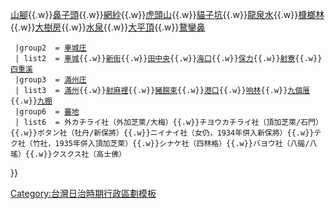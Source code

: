 {{noteTA
|1=zh-hans:庄; zh-hant:庄;
}}
{{Navbox
  |name    = 恆春郡
  |title   = 昔日[[恆春郡]]（1920年－1945年）
  |style   = width: 100%
  |group1  = [[恆春街]]
  | list1  = [[恆春 (大字)|恆春]]{{.w}}[[山腳 (屏東縣)|山腳]]{{.w}}[[鼻子頭 (屏東縣)|鼻子頭]]{{.w}}[[網紗]]{{.w}}[[虎頭山 (屏東縣)|虎頭山]]{{.w}}[[貓子坑]]{{.w}}[[龍泉水]]{{.w}}[[槺榔林]]{{.w}}[[大樹房]]{{.w}}[[水泉 (地名)|水泉]]{{.w}}[[大平頂]]{{.w}}[[鵝鑾鼻|鵞鑾鼻]]
  |group2  = [[車城庄]]
  | list2  = [[車城 (大字)|車城]]{{.w}}[[新街 (屏東縣車城鄉)|新街]]{{.w}}[[田中央 (屏東縣)|田中央]]{{.w}}[[海口 (屏東縣)|海口]]{{.w}}[[保力]]{{.w}}[[射寮]]{{.w}}[[四重溪 (地名)|四重溪]]
  |group3  = [[滿州庄]]
  | list3  = [[滿州 (大字)|滿州]]{{.w}}[[射麻裡]]{{.w}}[[豬朥束]]{{.w}}[[港口 (屏東縣)|港口]]{{.w}}[[响林]]{{.w}}[[九個厝]]{{.w}}[[九棚]]
  |group6  = [[蕃地 (恆春郡)|蕃地]]
  | list6  = 外カチライ社（外加芝萊/大梅）{{.w}}チヨウカチライ社（頂加芝萊/石門）{{.w}}ボタン社（牡丹/新保將）{{.w}}ニイナイ社（女仍，1934年併入新保將）{{.w}}テク社（竹社，1935年併入頂加芝萊）{{.w}}シナケ社（四林格）{{.w}}バヨウ社（八磘/八瑤）{{.w}}クスクス社（高士佛）
}}
<noinclude>
[[Category:台灣日治時期行政區劃模板]]
</noinclude>